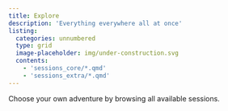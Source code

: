 ```yaml
---
title: Explore
description: 'Everything everywhere all at once'
listing:
  categories: unnumbered
  type: grid
  image-placeholder: img/under-construction.svg
  contents:
    - 'sessions_core/*.qmd'
    - 'sessions_extra/*.qmd'
---
```


Choose your own adventure by browsing all available sessions.
